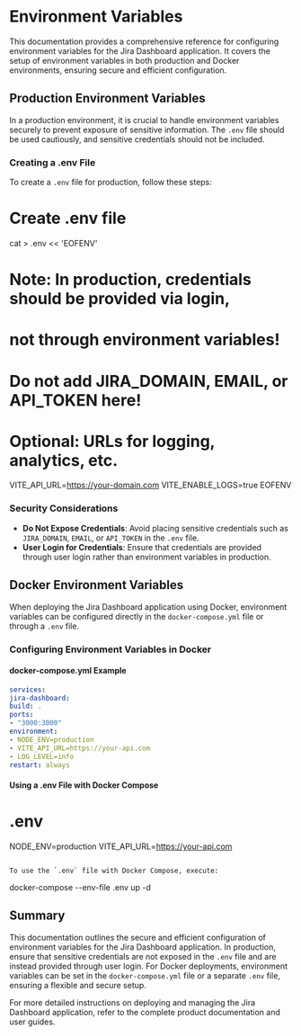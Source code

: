 # Environment Variables

This documentation provides a comprehensive reference for configuring environment variables for the Jira Dashboard application. It covers the setup of environment variables in both production and Docker environments, ensuring secure and efficient configuration.

## Production Environment Variables

In a production environment, it is crucial to handle environment variables securely to prevent exposure of sensitive information. The `.env` file should be used cautiously, and sensitive credentials should not be included.

### Creating a .env File

To create a `.env` file for production, follow these steps:

# Create .env file
cat &gt; .env &lt;< 'EOFENV'

# Note: In production, credentials should be provided via login,

# not through environment variables!

# Do not add JIRA_DOMAIN, EMAIL, or API_TOKEN here!

# Optional: URLs for logging, analytics, etc.
VITE_API_URL=https://your-domain.com
VITE_ENABLE_LOGS=true
EOFENV

### Security Considerations

- **Do Not Expose Credentials**: Avoid placing sensitive credentials such as `JIRA_DOMAIN`, `EMAIL`, or `API_TOKEN` in the `.env` file.
- **User Login for Credentials**: Ensure that credentials are provided through user login rather than environment variables in production.

## Docker Environment Variables

When deploying the Jira Dashboard application using Docker, environment variables can be configured directly in the `docker-compose.yml` file or through a `.env` file.

### Configuring Environment Variables in Docker

#### docker-compose.yml Example

```yaml
services:
jira-dashboard:
build: .
ports:
- "3000:3000"
environment:
- NODE_ENV=production
- VITE_API_URL=https://your-api.com
- LOG_LEVEL=info
restart: always
```

#### Using a .env File with Docker Compose

# .env
NODE_ENV=production
VITE_API_URL=https://your-api.com
```

To use the `.env` file with Docker Compose, execute:

```
docker-compose --env-file .env up -d

## Summary

This documentation outlines the secure and efficient configuration of environment variables for the Jira Dashboard application. In production, ensure that sensitive credentials are not exposed in the `.env` file and are instead provided through user login. For Docker deployments, environment variables can be set in the `docker-compose.yml` file or a separate `.env` file, ensuring a flexible and secure setup.

For more detailed instructions on deploying and managing the Jira Dashboard application, refer to the complete product documentation and user guides.
